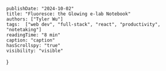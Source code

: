     publishDate: "2024-10-02"
    title: "Fluoresce: the Glowing e-lab Notebook"
    authors: ["Tyler Wu"]
    tags:  ["web dev", "full-stack", "react", "productivity", "notetaking"]
    readingTime: "8 min"
    caption: "caption"
    hasScrollspy: "true"
    visibility: "visible"
}

